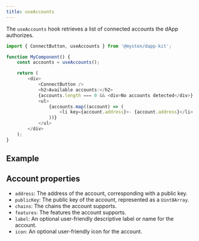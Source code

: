 ```yaml
---
title: useAccounts
---
```



The `useAccounts` hook retrieves a list of connected accounts the dApp authorizes.

```ts
import { ConnectButton, useAccounts } from '@mysten/dapp-kit';

function MyComponent() {
	const accounts = useAccounts();

	return (
		<div>
			<ConnectButton />
			<h2>Available accounts:</h2>
			{accounts.length === 0 && <div>No accounts detected</div>}
			<ul>
				{accounts.map((account) => (
					<li key={account.address}>- {account.address}</li>
				))}
			</ul>
		</div>
	);
}
```

## Example

<UseAccountsExample />

## Account properties

- `address`: The address of the account, corresponding with a public key.
- `publicKey`: The public key of the account, represented as a `Uint8Array`.
- `chains`: The chains the account supports.
- `features`: The features the account supports.
- `label`: An optional user-friendly descriptive label or name for the account.
- `icon`: An optional user-friendly icon for the account.

